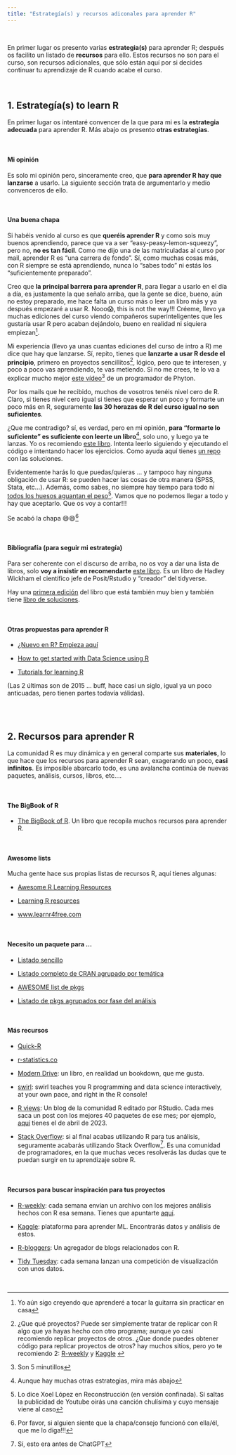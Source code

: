 ```yaml
---
title: "Estrategía(s) y recursos adiconales para aprender R"
---
```


<br>

En primer lugar os presento varias **estrategia(s)** para aprender R; después os facilito un listado de **recursos** para ello. Estos recursos no son para el curso, son recursos adicionales, que sólo están aquí por si decides continuar tu aprendizaje de R cuando acabe el curso.

<br>

## 1. Estrategía(s) to learn R

En primer lugar os intentaré convencer de la que para mi es la **estrategia adecuada** para aprender R. Más abajo os presento **otras estrategias**. 

<br>


::: {.callout-important appearance="default" icon="false"}
#### Mi opinión

Es solo mi opinión pero, sinceramente creo, que **para aprender R hay que lanzarse** a usarlo. La siguiente sección trata de argumentarlo y medio convenceros de ello.
:::

<br>

#### Una buena chapa

Si habéis venido al curso es que **queréis aprender R** y como sois muy buenos aprendiendo, parece que va a ser "easy-peasy-lemon-squeezy", pero no, **no es tan fácil**. Como me dijo una de las matriculadas al curso por mail, aprender R es "una carrera de fondo". Sí, como muchas cosas más, con R siempre se está aprendiendo, nunca lo "sabes todo" ni estás los "suficientemente preparado". 

Creo que **la principal barrera para aprender R**, para llegar a usarlo en el día a día, es justamente la que señalo arriba, que la gente se dice, bueno, aún no estoy preparado, me hace falta un curso más o leer un libro más y ya después empezaré a usar R. Nooo😱, this is not the way!!! Créeme, llevo ya muchas ediciones del curso viendo compañeros superinteligentes que les gustaría usar R pero acaban dejándolo, bueno en realidad ni siquiera empiezan^[Yo aún sigo creyendo que aprenderé a tocar la guitarra sin practicar en casa].

Mi experiencia (llevo ya unas cuantas ediciones del curso de intro a R) me dice que hay que lanzarse. Sí, repito, tienes que **lanzarte a usar R desde el principio**, primero en proyectos sencillitos^[¿Que qué proyectos? Puede ser simplemente tratar de replicar con R algo que ya hayas hecho con otro programa; aunque yo casí recomiendo replicar proyectos de otros. ¿Que donde puedes obtener código para replicar proyectos de otros? hay muchos sitios, pero yo te recomiendo 2: [R-weekly](https://rweekly.org/){target="_blank"} y  [Kaggle](https://www.kaggle.com/datasets){target="_blank"} ], lógico, pero que te interesen, y poco a poco vas aprendiendo, te vas metiendo. Si no me crees, te lo va a explicar mucho mejor [este vídeo](https://www.youtube.com/watch?v=_5LhYsKpOOA){target="_blank"}^[Son 5 minutillos] de un programador de Phyton.

Por los mails que he recibido, muchos de vosotros tenéis nivel cero de R. Claro, si tienes nivel cero igual si tienes que esperar un poco y formarte un poco más en R, seguramente **las 30 horazas de R del curso igual no son suficientes**.

¿Que me contradigo? sí, es verdad, pero en mi opinión, **para "formarte lo suficiente" es suficiente con leerte un libro**^[Aunque hay muchas otras estrategias, mira más abajo], solo uno, y luego ya te lanzas. Yo os recomiendo [este libro](https://r4ds.hadley.nz/){target="_blank"}. Intenta leerlo siguiendo y ejecutando el código e intentando hacer los ejercicios. Como ayuda aquí tienes [un repo](https://github.com/nhs-r-community/r4ds-ed2-exercise-solutions){target="_blank"} con las soluciones. 

Evidentemente harás lo que puedas/quieras ... y tampoco hay ninguna obligación de usar R: se pueden hacer las cosas de otra manera (SPSS, Stata, etc...). Además, como sabes, no siempre hay tiempo para todo ni [todos los huesos aguantan el peso](https://www.youtube.com/watch?v=YDi93857xFQ){target="_blank"}^[Lo dice Xoel López en Reconstrucción (en versión confinada). Si saltas la publicidad de Youtube oirás una canción chulísima y cuyo mensaje viene al caso]. Vamos que no podemos llegar a todo y hay que aceptarlo. Que os voy a contar!!! 

Se acabó la chapa 😄😄^[Por favor, si alguien siente que la chapa/consejo funcionó con ella/él, que me lo diga!!!]

<br>

#### Bibliografía (para seguir mi estrategía)

Para ser coherente con el discurso de arriba, no os voy a dar una lista de libros, solo **voy a insistir en recomendarte** [este libro](https://r4ds.hadley.nz/){target="_blank"}. Es un libro de Hadley Wickham el científico jefe de Posit/Rstudio y "creador" del tidyverse.

Hay una [primera edición](https://r4ds.had.co.nz/){target="_blank"} del libro que está también muy bien y también tiene [libro de soluciones](https://jrnold.github.io/r4ds-exercise-solutions/){target="_blank"}.

<br>


#### Otras propuestas para aprender R

- [¿Nuevo en R? Empieza aquí](https://www.bigbookofr.com/new-to-r-start-here){target="_blank"}


-   [How to get started with Data Science using R](https://www.r-bloggers.com/how-to-get-started-with-data-science-using-r/){target="_blank"}

-   [Tutorials for learning R](https://www.r-bloggers.com/how-to-learn-r-2/#h.nl3rvdr3ycsc){target="_blank"}

(Las 2 últimas son de 2015 ... buff, hace casi un siglo, igual ya un poco anticuadas, pero tienen partes todavía válidas).

<br><br>


## 2. Recursos para aprender R

La comunidad R es muy dinámica y en general comparte sus **materiales**, lo que hace que los recursos para aprender R sean, exagerando un poco, **casi infinitos**. Es imposible abarcarlo todo, es una avalancha continúa de nuevas paquetes, análisis, cursos, libros, etc....

<br>

#### The BigBook of R

-  [The BigBook of R](https://www.bigbookofr.com/){target="_blank"}. Un libro que recopila muchos recursos para aprender R.

<br>

#### Awesome lists

Mucha gente hace sus propias listas de recursos R, aquí tienes algunas:

-   [Awesome R Learning Resources](https://github.com/iamericfletcher/awesome-r-learning-resources){target="_blank"}

-   [Learning R resources](https://github.com/Joscelinrocha/Learning-R-Resources){target="_blank"}

-   [www.learnr4free.com](https://www.learnr4free.com/en/index.html){target="_blank"}

<br>


#### Necesito un paquete para ...

-   [Listado sencillo](https://support.rstudio.com/hc/en-us/articles/201057987-Quick-list-of-useful-R-packages){target="_blank"}

-   [Listado completo de CRAN agrupado por temática](https://cran.r-project.org/web/views/){target="_blank"}

-   [AWESOME list de pkgs](https://github.com/qinwf/awesome-R){target="_blank"}

-   [Listado de pkgs agrupados por fase del análisis](https://github.com/rstudio/RStartHere?utm_content=buffercf5d8&utm_medium=social&utm_source=twitter.com&utm_campaign=buffer){target="_blank"}

<br>


#### Más recursos

-   [Quick-R](http://www.statmethods.net/){target="_blank"}

-   [r-statistics.co](http://r-statistics.co/){target="_blank"}

-   [Modern Drive](https://moderndive.com/){target="_blank"}: un libro, en realidad un bookdown, que me gusta.

-   [swirl](https://swirlstats.com/){target="_blank"}: swirl teaches you R programming and data science interactively, at your own pace, and right in the R console!

-   [R views](https://rviews.rstudio.com/){target="_blank"}: Un blog de la comunidad R editado por RStudio. Cada mes saca un post con los mejores 40 paquetes de ese mes; por ejemplo, [aquí](https://rviews.rstudio.com/2023/05/25/april-2023-top-40-new-cran-packages/) tienes el de abril de 2023.

-   [Stack Overflow](http://stackoverflow.com/questions/tagged/r){target="_blank"}: si al final acabas utilizando R para tus análisis, seguramente acabarás utilizando Stack Overflow^[Sí, esto era antes de ChatGPT]. Es una comunidad de programadores, en la que muchas veces resolverás las dudas que te puedan surgir en tu aprendizaje sobre R.

<br>

#### Recursos para buscar inspiración para tus proyectos

-   [R-weekly](https://rweekly.org/){target="_blank"}: cada semana envían un archivo con los mejores análisis hechos con R esa semana. Tienes que apuntarte [aquí](https://feedburner.google.com/fb/a/mailverify?uri=rweekly&loc=en_US).

-   [Kaggle](https://www.kaggle.com/datasets){target="_blank"}: plataforma para aprender ML. Encontrarás datos y análisis de estos.

-   [R-bloggers](https://www.r-bloggers.com/){target="_blank"}: Un agregador de blogs relacionados con R.

-   [Tidy Tuesday](https://github.com/rfordatascience/tidytuesday){target="_blank"}: cada semana lanzan una competición de visualización con unos datos.

<br>

